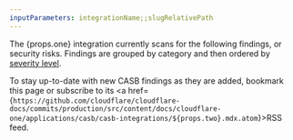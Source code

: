 ```yaml
---
inputParameters: integrationName;;slugRelativePath
---
```


The {props.one} integration currently scans for the following findings, or security risks. Findings are grouped by category and then ordered by [severity level](/cloudflare-one/applications/casb/manage-findings/#severity-levels).

To stay up-to-date with new CASB findings as they are added, bookmark this page or subscribe to its <a href={`https://github.com/cloudflare/cloudflare-docs/commits/production/src/content/docs/cloudflare-one/applications/casb/casb-integrations/${props.two}.mdx.atom`}>RSS feed</a>.

